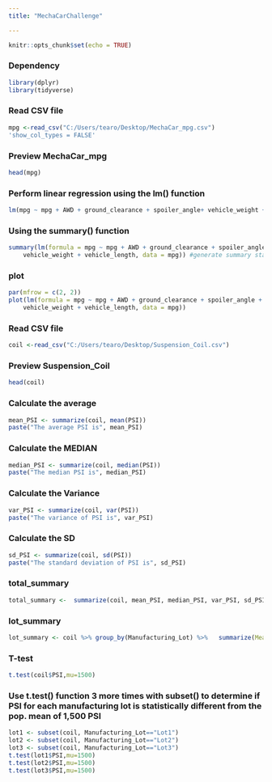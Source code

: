 ---
title: "MechaCarChallenge"

---

```{r setup, include=FALSE}
knitr::opts_chunk$set(echo = TRUE)
```

### Dependency
```{r}
library(dplyr)
library(tidyverse)
```
### Read CSV file
```{r}
mpg <-read_csv("C:/Users/tearo/Desktop/MechaCar_mpg.csv")
'show_col_types = FALSE'
```
### Preview MechaCar_mpg
```{r}
head(mpg)
```
### Perform linear regression using the lm() function
```{r}
lm(mpg ~ mpg + AWD + ground_clearance + spoiler_angle+ vehicle_weight + vehicle_length,data=mpg) #generate multiple linear regression model
```

### Using the summary() function
```{r}
summary(lm(formula = mpg ~ mpg + AWD + ground_clearance + spoiler_angle + 
    vehicle_weight + vehicle_length, data = mpg)) #generate summary statistics
```



### plot
```{r}
par(mfrow = c(2, 2)) 
plot(lm(formula = mpg ~ mpg + AWD + ground_clearance + spoiler_angle + 
    vehicle_weight + vehicle_length, data = mpg))
```

### Read CSV file
```{r}
coil <-read_csv("C:/Users/tearo/Desktop/Suspension_Coil.csv")

```
### Preview Suspension_Coil
```{r}
head(coil)
```
### Calculate the average
```{r}
mean_PSI <- summarize(coil, mean(PSI))
paste("The average PSI is", mean_PSI)

```
### Calculate the MEDIAN
```{r}
median_PSI <- summarize(coil, median(PSI))
paste("The median PSI is", median_PSI)

```
### Calculate the Variance
```{r}
var_PSI <- summarize(coil, var(PSI))
paste("The variance of PSI is", var_PSI)

```
### Calculate the SD
```{r}
sd_PSI <- summarize(coil, sd(PSI))
paste("The standard deviation of PSI is", sd_PSI)

```
### total_summary 
```{r}
total_summary <-  summarize(coil, mean_PSI, median_PSI, var_PSI, sd_PSI)

```
### lot_summary
```{r}
lot_summary <- coil %>% group_by(Manufacturing_Lot) %>%   summarize(Mean=mean(PSI),Median=median(PSI),Variance=var(PSI),SD=sd(PSI), .groups='keep')
```
### T-test
```{r}
t.test(coil$PSI,mu=1500)

```
### Use t.test() function 3 more times with subset() to determine if PSI for each manufacturing lot is statistically different from the pop. mean of 1,500 PSI
```{r}
lot1 <- subset(coil, Manufacturing_Lot=="Lot1")
lot2 <- subset(coil, Manufacturing_Lot=="Lot2")
lot3 <- subset(coil, Manufacturing_Lot=="Lot3")
t.test(lot1$PSI,mu=1500)
t.test(lot2$PSI,mu=1500)
t.test(lot3$PSI,mu=1500)

```
